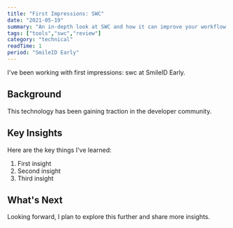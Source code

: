 ```yaml
---
title: "First Impressions: SWC"
date: "2021-05-19"
summary: "An in-depth look at SWC and how it can improve your workflow."
tags: ["tools","swc","review"]
category: "technical"
readTime: 1
period: "SmileID Early"
---
```


I've been working with first impressions: swc at SmileID Early.

## Background

This technology has been gaining traction in the developer community.

## Key Insights

Here are the key things I've learned:

1. First insight
2. Second insight
3. Third insight

## What's Next

Looking forward, I plan to explore this further and share more insights.

